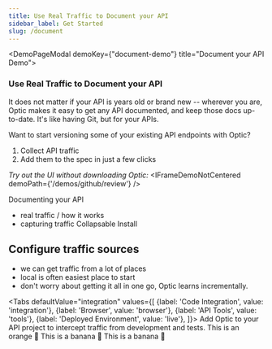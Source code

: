 ```yaml
---
title: Use Real Traffic to Document your API
sidebar_label: Get Started
slug: /document
---
```



<MuiThemeProvider>

<DemoPageModal demoKey={"document-demo"} title="Document your API Demo">

### Use Real Traffic to Document your API
It does not matter if your API is years old or brand new -- wherever you are, Optic makes it easy to get any API documented, and keep those docs up-to-date. It's like having Git, but for your APIs.

Want to start versioning some of your existing API endpoints with Optic?

1. Collect API traffic
2. Add them to the spec in just a few clicks


*Try out the UI without downloading Optic:*
<IFrameDemoNotCentered demoPath={'/demos/github/review'} />

</DemoPageModal>

Documenting your API
- real traffic / how it works
- capturing traffic
Collapsable Install

<ExpandDocs title="1. Install Optic on your Development Machine" defaultOpen={false}>
  <InstallSlim/>
</ExpandDocs>

<ExpandDocs title="2. Add Optic to your project" defaultOpen={true}>
  <InstallSlim/>
</ExpandDocs>

## Configure traffic sources
- we can get traffic from a lot of places
- local is often easiest place to start
- don't worry about getting it all in one go, Optic learns incrementally.


<Tabs
  defaultValue="integration"
  values={[
    {label: 'Code Integration', value: 'integration'},
    {label: 'Browser', value: 'browser'},
    {label: 'API Tools', value: 'tools'},
    {label: 'Deployed Environment', value: 'live'},
  ]}>
<TabItem value="integration">
Add Optic to your API project to intercept traffic from development and tests.
  <ShowAllFrameworks/>
</TabItem>
<TabItem value="browser">This is an orange 🍊</TabItem>
<TabItem value="tools">This is a banana 🍌</TabItem>
<TabItem value="live">This is a banana 🍌</TabItem>
</Tabs>


</MuiThemeProvider>
